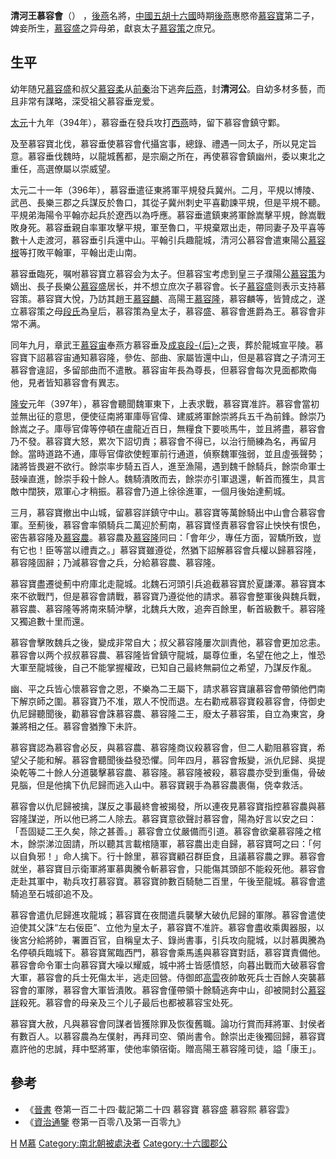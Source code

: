 '''清河王慕容會'''（{{bd|373年后||397年|catIdx=t}}） ，[[後燕|後燕]]名將，[[中國|中國]][[五胡十六國|五胡十六國]]時期[[後燕|後燕]]惠愍帝[[慕容寶|慕容寶]]第二子，婢妾所生，[[慕容盛|慕容盛]]之异母弟，獻哀太子[[慕容策|慕容策]]之庶兄。

==生平==
幼年随兄[[慕容盛|慕容盛]]和叔父[[慕容柔|慕容柔]]从[[前秦|前秦]]治下逃奔[[后燕|后燕]]，封'''清河公'''。自幼多材多藝，而且非常有謀略，深受祖父慕容垂宠爱。

[[太元_(晉)|太元]]十九年（394年），慕容垂在發兵攻打[[西燕|西燕]]時，留下慕容會鎮守鄴。

及至慕容寶北伐，慕容垂使慕容會代攝宮事，總錄、禮遇一同太子，所以見定旨意。慕容垂伐魏時，以龍城舊都，是宗廟之所在，再使慕容會鎮幽州，委以東北之重任，高選僚屬以崇威望。

太元二十一年（396年），慕容垂遣征東將軍平規發兵冀州。二月，平規以博陵、武邑、長樂三郡之兵謀反於魯口，其從子冀州刺史平喜勸諫平規，但是平規不聽。平規弟海陽令平翰亦起兵於遼西以為呼應。慕容垂遣鎮東將軍餘嵩擊平規，餘嵩戰敗身死。慕容垂親自率軍攻擊平規，軍至魯口，平規棄眾出走，帶同妻子及平喜等數十人走渡河，慕容垂引兵還中山。平翰引兵趣龍城，清河公慕容會遣東陽公[[慕容根|慕容根]]等打敗平翰軍，平翰出走山南。

慕容垂臨死，嘱咐慕容寶立慕容会为太子。但慕容宝考虑到皇三子濮陽公[[慕容策|慕容策]]为嫡出、長子長樂公[[慕容盛|慕容盛]]居长，并不想立庶次子慕容會。长子[[慕容盛|慕容盛]]则表示支持慕容策。慕容寶大悅，乃訪其趙王[[慕容麟|慕容麟]]、高陽王[[慕容隆|慕容隆]]，慕容麟等，皆贊成之，遂立慕容策之母[[惠德皇后|段氏]]為皇后，慕容策為皇太子，慕容盛、慕容會進爵為王。慕容會非常不满。

同年九月，章武王[[慕容宙|慕容宙]]奉燕方慕容垂及[[段元妃|成哀段-{后}-]]之喪，葬於龍城宣平陵。慕容寶下詔慕容宙通知慕容隆，參佐、部曲、家屬皆還中山，但是慕容寶之子清河王慕容會違詔，多留部曲而不遣散。慕容宙年長為尊長，但慕容會每次見面都欺侮他，見者皆知慕容會有異志。

[[隆安_(年號)|隆安]]元年（397年），慕容會聽聞魏軍東下，上表求戰，慕容寶准許。慕容會當初並無出征的意思，便使征南將軍庫辱官偉、建威將軍餘崇將兵五千為前鋒。餘崇乃餘嵩之子。庫辱官偉等停頓在盧龍近百日，無糧食下要啖馬牛，並且將盡，慕容會乃不發。慕容寶大怒，累次下詔切責；慕容會不得已，以治行簡練為名，再留月餘。當時道路不通，庫辱官偉欲使輕軍前行通道，偵察魏軍強弱，並且虛張聲勢；諸將皆畏避不欲行。餘崇率步騎五百人，進至漁陽，遇到魏千餘騎兵，餘崇命軍士鼓噪直進，餘崇手殺十餘人。魏騎潰敗而去，餘崇亦引軍退還，斬首而獲生，具言敵中闊狹，眾軍心才稍振。慕容會乃道上徐徐進軍，一個月後始達薊城。

三月，慕容寶撤出中山城，留慕容詳鎮守中山。慕容寶等萬餘騎出中山會合慕容會軍。至薊後，慕容會率領騎兵二萬迎於薊南，慕容寶怪責慕容會容止怏怏有恨色，密告慕容隆及[[慕容農|慕容農]]。慕容農及[[慕容隆|慕容隆]]同曰：「會年少，專任方面，習驕所致，豈有它也！臣等當以禮責之。」慕容寶雖遵從，然猶下詔解慕容會兵權以歸慕容隆，慕容隆固辭；乃減慕容會之兵，分給慕容農、慕容隆。

慕容寶盡遷徙薊中府庫北走龍城。北魏石河頭引兵追截慕容寶於夏謙澤。慕容寶本來不欲戰鬥，但是慕容會請戰，慕容寶乃遵從他的請求。慕容會整軍後與魏兵戰，慕容農、慕容隆等將南來騎沖擊，北魏兵大敗，追奔百餘里，斬首級數千。慕容隆又獨追數十里而還。

慕容會擊敗魏兵之後，變成非常自大；叔父慕容隆屢次訓責他，慕容會更加忿恚。慕容會以两个叔叔慕容農、慕容隆皆曾鎮守龍城，屬尊位重，名望在他之上，惟恐大軍至龍城後，自己不能掌握權政，已知自己最終無嗣位之希望，乃謀反作亂。

幽、平之兵皆心懷慕容會之恩，不樂為二王屬下，請求慕容寶讓慕容會帶領他們南下解京師之圍。慕容寶乃不准，眾人不悅而退。左右勸戒慕容寶殺慕容會，侍御史仇尼歸聽聞後，勸慕容會誅慕容農、慕容隆二王，廢太子慕容策，自立為東宮，身兼將相之任。慕容會猶豫下未許。

慕容寶認為慕容會必反，與慕容農、慕容隆商议殺慕容會，但二人勸阻慕容寶，希望父子能和解。慕容會聽聞後益發恐懼。同年四月，慕容會叛變，派仇尼歸、吳提染乾等二十餘人分道襲擊慕容農、慕容隆。慕容隆被殺，慕容農亦受到重傷，骨破見腦，但是他擒下仇尼歸而逃入山中。慕容寶親手為慕容農裹傷，侥幸救活。

慕容會以仇尼歸被擒，謀反之事最終會被揭發，所以連夜見慕容寶指控慕容農與慕容隆謀逆，所以他已將二人除去。慕容寶意欲聲討慕容會，陽為好言以安之曰：「吾固疑二王久矣，除之甚善。」慕容會立仗嚴備而引道。慕容會欲棄慕容隆之棺木，餘崇涕泣固請，所以聽其言載棺隨軍，慕容農出走自歸，慕容寶呵之曰：「何以自負邪！」命人擒下。行十餘里，慕容寶顧召群臣食，且議慕容農之罪。慕容會就坐，慕容寶目示衛軍將軍慕輿騰令斬慕容會，只能傷其頭部不能殺死他。慕容會走赴其軍中，勒兵攻打慕容寶。慕容寶帥數百騎馳二百里，午後至龍城。慕容會遣騎追至石城卻追不及。

慕容會遣仇尼歸進攻龍城；慕容寶在夜間遣兵襲擊大破仇尼歸的軍隊。慕容會遣使迫使其父誅“左右佞臣”、立他为皇太子，慕容寶不准許。慕容會盡收乘輿器服，以後宮分給將帥，署置百官，自稱皇太子、錄尚書事，引兵攻向龍城，以討慕輿騰為名停頓兵臨城下。慕容寶駕臨西門，慕容會乘馬遙與慕容寶對話，慕容寶責備他。慕容會命令軍士向慕容寶大噪以耀威，城中將士皆感憤怒，向暮出戰而大破慕容會大軍，慕容會的兵士死傷太半，逃走回營。侍御郎[[慕容雲|高雲]]夜帥敢死兵士百餘人突襲慕容會的軍隊，慕容會大軍皆潰敗。慕容會僅帶領十餘騎逃奔中山，卻被開封公[[慕容詳|慕容詳]]殺死。慕容會的母亲及三个儿子最后也都被慕容宝处死。

慕容寶大赦，凡與慕容會同謀者皆獲除罪及恢復舊職。論功行賞而拜將軍、封侯者有數百人。以慕容農為左僕射，再拜司空、領尚書令。餘崇出走後獨回歸，慕容寶嘉許他的忠誠，拜中堅將軍，使他率領宿衛。贈高陽王慕容隆司徒，謚「康王」。

==參考==
*《[[晉書|晉書]] 卷第一百二十四·載記第二十四 慕容寶 慕容盛 慕容熙 慕容雲》
*《[[資治通鑒|資治通鑒]] 卷第一百零八及第一百零九》

[[Category:慕容姓|H]]
[[Category:后燕官员|M慕]]
[[Category:南北朝被處決者|Category:南北朝被處決者]]
[[Category:十六國郡公|Category:十六國郡公]]